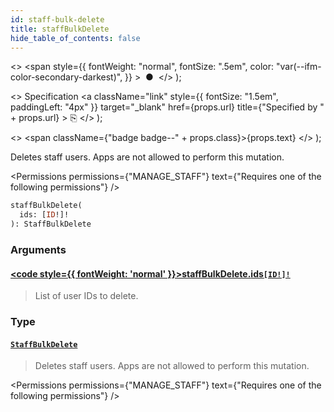 ```yaml
---
id: staff-bulk-delete
title: staffBulkDelete
hide_table_of_contents: false
---
```


  <>
    <span
      style={{
        fontWeight: "normal",
        fontSize: ".5em",
        color: "var(--ifm-color-secondary-darkest)",
      }}
    >
      &nbsp;●&nbsp;
    </span>
  </>
);

  <>
    Specification
    <a
      className="link"
      style={{ fontSize: "1.5em", paddingLeft: "4px" }}
      target="\_blank"
      href={props.url}
      title={"Specified by " + props.url}
    >
      ⎘
    </a>
  </>
);

  <>
    <span className={"badge badge--" + props.class}>{props.text}</span>
  </>
);

Deletes staff users. Apps are not allowed to perform this mutation.

<Permissions
  permissions={"MANAGE_STAFF"}
  text={"Requires one of the following permissions"}
/>

```graphql
staffBulkDelete(
  ids: [ID!]!
): StaffBulkDelete
```

### Arguments

#### [<code style={{ fontWeight: 'normal' }}>staffBulkDelete.<b>ids</b></code>](#)<Bullet />[`[ID!]!`](../../../api-reference/miscellaneous/scalars/id) <Badge class="secondary" text="non-null"/> <Badge class="secondary" text="scalar"/>

> List of user IDs to delete.

### Type

#### [`StaffBulkDelete`](../../../api-reference/users/objects/staff-bulk-delete) <Badge class="secondary" text="object"/>

> Deletes staff users. Apps are not allowed to perform this mutation.

<Permissions
  permissions={"MANAGE_STAFF"}
  text={"Requires one of the following permissions"}
/>

>

